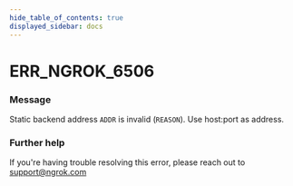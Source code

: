 ```yaml
---
hide_table_of_contents: true
displayed_sidebar: docs
---
```



# ERR_NGROK_6506

### Message

Static backend address `ADDR` is invalid (`REASON`). Use host:port as address.

<ErrorDetails error="err_ngrok_6506" />

### Further help

If you're having trouble resolving this error, please reach out to [support@ngrok.com](mailto:support@ngrok.com?subject=Help%20with%20ERR_NGROK_6506)

